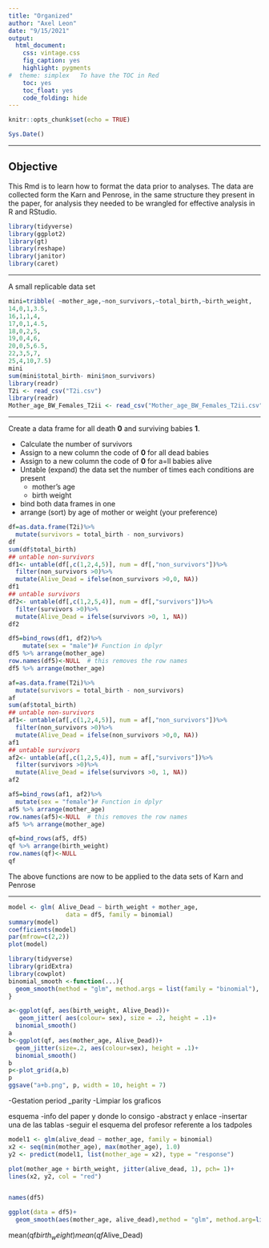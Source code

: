 ```yaml
---
title: "Organized"
author: "Axel Leon"
date: "9/15/2021"
output:
  html_document:
    css: vintage.css
    fig_caption: yes
    highlight: pygments
#  theme: simplex   To have the TOC in Red
    toc: yes
    toc_float: yes
    code_folding: hide
---
```


```r
knitr::opts_chunk$set(echo = TRUE)
```

```r
Sys.Date()
```

***

## Objective 

This Rmd is to learn how to format the data prior to analyses.  The data are collected form the Karn and Penrose, in the same structure they present in the paper, for analysis they needed to be wrangled for effective analysis in R and RStudio.



```r
library(tidyverse)
library(ggplot2)
library(gt)
library(reshape)
library(janitor)
library(caret)
```
***

A small replicable data set

```r
mini=tribble( ~mother_age,~non_survivors,~total_birth,~birth_weight,
14,0,1,3.5,
16,1,1,4,
17,0,1,4.5,
18,0,2,5,
19,0,4,6,
20,0,5,6.5,
22,3,5,7,
25,4,10,7.5)
mini
sum(mini$total_birth- mini$non_survivors)
library(readr)
T2i <- read_csv("T2i.csv")
library(readr)
Mother_age_BW_Females_T2ii <- read_csv("Mother_age_BW_Females_T2ii.csv")
```
***

Create a data frame for all death **0** and surviving babies **1**.

- Calculate the number of survivors
- Assign to a new column the code of **0** for all dead babies
- Assign to a new column the code of **0** for a=ll babies alive
- Untable (expand) the data set the number of times each conditions are present
  - mother's age
  - birth weight
- bind both data frames in one
- arrange (sort) by age of mother or weight (your preference)

```r
df=as.data.frame(T2i)%>%
  mutate(survivors = total_birth - non_survivors)
df
sum(df$total_birth)
## untable non-survivors
df1<- untable(df[,c(1,2,4,5)], num = df[,"non_survivors"])%>%
  filter(non_survivors >0)%>%
  mutate(Alive_Dead = ifelse(non_survivors >0,0, NA))
df1
## untable survivors
df2<- untable(df[,c(1,2,5,4)], num = df[,"survivors"])%>%
  filter(survivors >0)%>%
  mutate(Alive_Dead = ifelse(survivors >0, 1, NA))
df2

df5=bind_rows(df1, df2)%>%
    mutate(sex = "male")# Function in dplyr
df5 %>% arrange(mother_age)
row.names(df5)<-NULL  # this removes the row names
df5 %>% arrange(mother_age)
```

```r
af=as.data.frame(T2i)%>%
  mutate(survivors = total_birth - non_survivors)
af
sum(af$total_birth)
## untable non-survivors
af1<- untable(af[,c(1,2,4,5)], num = af[,"non_survivors"])%>%
  filter(non_survivors >0)%>%
  mutate(Alive_Dead = ifelse(non_survivors >0,0, NA))
af1
## untable survivors
af2<- untable(af[,c(1,2,5,4)], num = af[,"survivors"])%>%
  filter(survivors >0)%>%
  mutate(Alive_Dead = ifelse(survivors >0, 1, NA))
af2

af5=bind_rows(af1, af2)%>%
  mutate(sex = "female")# Function in dplyr
af5 %>% arrange(mother_age)
row.names(af5)<-NULL  # this removes the row names
af5 %>% arrange(mother_age)

qf=bind_rows(af5, df5)
qf %>% arrange(birth_weight)
row.names(qf)<-NULL
qf
```
The above functions are now to be applied to the data sets of Karn and Penrose


***


```r


model <- glm( Alive_Dead ~ birth_weight + mother_age, 
                data = df5, family = binomial)
summary(model)
coefficients(model)
par(mfrow=c(2,2))
plot(model)

```

```r
library(tidyverse)
library(gridExtra)
library(cowplot)
binomial_smooth <-function(...){
  geom_smooth(method = "glm", method.args = list(family = "binomial"), ...)
}

a<-ggplot(qf, aes(birth_weight, Alive_Dead))+
   geom_jitter( aes(colour= sex), size = .2, height = .1)+
  binomial_smooth()
a
b<-ggplot(qf, aes(mother_age, Alive_Dead))+
  geom_jitter(size=.2, aes(colour=sex), height = .1)+
  binomial_smooth()
b
p<-plot_grid(a,b)
p
ggsave("a+b.png", p, width = 10, height = 7)
```
-Gestation period 
_parity 
-Limpiar los graficos 

esquema 
-info del paper y donde lo consigo 
-abstract y enlace 
-insertar una de las tablas 
-seguir el esquema del profesor referente a los tadpoles 



```r
model1 <- glm(alive_dead ~ mother_age, family = binomial)
x2 <- seq(min(mother_age), max(mother_age), 1.0)
y2 <- predict(model1, list(mother_age = x2), type = "response")

plot(mother_age + birth_weight, jitter(alive_dead, 1), pch= 1)+
lines(x2, y2, col = "red")


names(df5)
```


```r
ggplot(data = df5)+
  geom_smooth(aes(mother_age, alive_dead),method = "glm", method.arg=list(family = "binomial"), se= TRUE)
```





mean(qf$birth_weight)
mean(qf$Alive_Dead)

